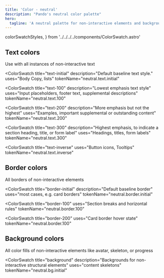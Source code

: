 ```yaml
---
title: 'Color - neutral'
description: "Pando's neutral color palette"
hero:
  tagline: 'A neutral palette for non-interactive elements and backgrounds.'
---
```


  colorSwatchStyles,
} from '../../../../components/ColorSwatch.astro'

## Text colors

Use with all instances of non-interactive text

<ColorSwatch
  title="text-initial"
  description="Default baseline text style."
  uses="Body Copy, lists"
  tokenName="neutral.text.initial"
>
  <div
    class={css({
      ...colorSwatchStyles,
      bgColor: 'neutral.text.initial',
    })}
  />
</ColorSwatch>

<ColorSwatch
  title="text-100"
  description="Lowest emphasis text style"
  uses="Input placeholders, footer text, supplemental descriptions"
  tokenName="neutral.text.100"
>
  <div
    class={css({
      ...colorSwatchStyles,
      bgColor: 'neutral.text.100',
    })}
  />
</ColorSwatch>

<ColorSwatch
  title="text-200"
  description="More emphasis but not the highest"
  uses="Examples, important supplemental or outstanding content"
  tokenName="neutral.text.200"
>
  <div
    class={css({
      ...colorSwatchStyles,
      bgColor: 'neutral.text.200',
    })}
  />
</ColorSwatch>

<ColorSwatch
  title="text-300"
  description="Highest emphasis, to indicate a section heading, title, or form label"
  uses="Headings, titles, form labels"
  tokenName="neutral.text.300"
>
  <div
    class={css({
      ...colorSwatchStyles,
      bgColor: 'neutral.text.300',
    })}
  />
</ColorSwatch>

<ColorSwatch
  title="text-inverse"
  uses="Button icons, Tooltips"
  tokenName="neutral.text.inverse"
>
  <div
    class={css({
      ...colorSwatchStyles,
      bgColor: 'neutral.text.inverse',
    })}
  />
</ColorSwatch>

## Border colors

All borders of non-interactive elements

<ColorSwatch
  title="border-initial"
  description="Default baseline border"
  uses="most cases, e.g. card borders"
  tokenName="neutral.border.initial"
>
  <div
    class={css({
      ...colorSwatchStyles,
      bgColor: 'neutral.border.initial',
    })}
  />
</ColorSwatch>

<ColorSwatch
  title="border-100"
  uses="Section breaks and horizontal rules"
  tokenName="neutral.border.100"
>
  <div
    class={css({
      ...colorSwatchStyles,
      bgColor: 'neutral.border.100',
    })}
  />
</ColorSwatch>

<ColorSwatch
  title="border-200"
  uses="Card border hover state"
  tokenName="neutral.border.100"
>
  <div
    class={css({
      ...colorSwatchStyles,
      bgColor: 'neutral.border.200',
    })}
  />
</ColorSwatch>

## Background colors

All color fills of non-interactive elements like avatar, skeleton, or progress

<ColorSwatch
  title="background"
  description="Backgrounds for non-interactive structural elements"
  uses="content skeletons"
  tokenName="neutral.bg.initial"
>
  <div
    class={css({
      ...colorSwatchStyles,
      bgColor: 'neutral.bg.initial',
    })}
  />
</ColorSwatch>
